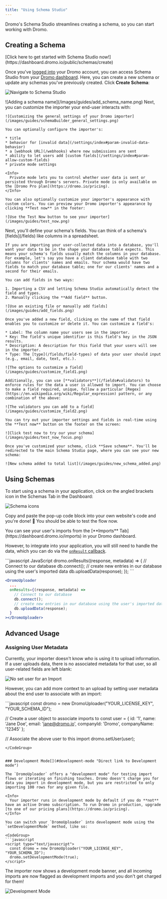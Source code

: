 ```yaml
---
title: "Using Schema Studio"
---
```


Dromo's Schema Studio streamlines creating a schema, so you can start working with Dromo.


## Creating a Schema[​](#creating-a-schema "Direct link to Creating a Schema")

<Check>
  [Click here to get started with Schema Studio now!](https://dashboard.dromo.io/public/schemas/create)
</Check>

Once you've [logged into](https://dashboard.dromo.io/auth/login) your Dromo account, you can access Schema Studio from your [Dromo dashboard](https://dashboard.dromo.io/schemas). Here, you can create a new schema or update any schemas you've previously created. Click **Create Schema**:

![Navigate to Schema Studio](/images/guides/highlight_dashboard_schemaBuilder.png)

<Steps>
  <Step title="Add a Name">
    ![Adding a schema name](/images/guides/add_schema_name.png)
  </Step>

  <Step title="Customize your importer">
    Next, you can customize the importer your end-user interacts with:

    ![Customizing the general settings of your Dromo importer](/images/guides/schemaBuilder_general_settings.png)

    You can optionally configure the importer's:

    * title
    * behavior for [invalid data](/settings/index#param-invalid-data-behavior)
    * a [webhook URL](/webhooks) where new submissions are sent
    * ability to let users add [custom fields](/settings/index#param-allow-custom-fields)
    * private mode settings

    <Info>
      Private mode lets you to control whether user data is sent or persisted through Dromo's servers. Private mode is only available on the [Dromo Pro plan](https://dromo.io/pricing).
    </Info>

    You can also optionally customize your importer's appearance with custom colors. You can preview your Dromo importer's appearance by clicking **Test now** in the footer: 
    
    ![Use the Test Now button to see your importer](/images/guides/test_now.png)
  </Step>

  <Step title="Add fields to your schema">
    Next, you'll define your schema's fields. You can think of a schema's [fields](/fields) like columns in a spreadsheet.

    If you are importing your user-collected data into a database, you'll want your data to be in the shape your database table expects. This means your schema's fields usually match the columns in your database. For example, let's say you have a client database table with two columns for clients' names and emails. Your schema would have two fields to match your database table; one for our clients' names and a second for their emails.

    You can add fields in two ways:

    1. Importing a CSV and letting Schema Studio automatically detect the field and types.
    2. Manually clicking the **Add field** button.

    ![Use an existing file or manually add fields](/images/guides/add_fields.png)

    Once you've added a new field, clicking on the name of that field enables you to customize or delete it. You can customize a field's:

    * Label: The column name your users see in the importer.
    * Key: The field's unique identifier is this field's key in the JSON results.
    * Description: A description for this field that your users will see in the importer.
    * Type: The [type](/fields/field-types) of data your user should input (e.g., email, date, text, etc.).

    ![The options to customize a field](/images/guides/customize_field1.png)

    Additionally, you can use [**validators**](/fields#validators) to enforce rules for the data a user is allowed to import. You can choose to make a field required, unique, follow a particular [Regex](https://en.wikipedia.org/wiki/Regular_expression) pattern, or any combination of the above:

    ![The validators you can add to a field](/images/guides/customize_field2.png)

    You can try out your importer settings and fields in real-time using the **Test now** button on the footer on the screen:

    ![Click test now to try our your schema](/images/guides/test_now_focus.png)

    Once you've customized your schema, click **Save schema**. You'll be redirected to the main Schema Studio page, where you can see your new schema:

    ![New schema added to total list](/images/guides/new_schema_added.png)
  </Step>
</Steps>

## Using Schemas

To start using a schema in your application, click on the angled brackets icon in the Schemas Tab in the Dashboard:

![Schema icons](/images/guides/angled_brackets_focus.png)

Copy and paste the pop-up code block into your own website's code and you're done! 🎉 You should be able to test the flow now. 

<Info>
  You can see your user's imports from the [**Imports** Tab](https://dashboard.dromo.io/imports) in your Dromo dashboard.
</Info>

However, to integrate into your application, you will still need to handle the data, which you can do via the [`onResult` callback](/results).

<CodeGroup>
```javascript JavaScript
dromo.onResults((response, metadata) => {
  // Connect to our database
  db.connect();
  // create new entries in our database using the user's imported data
  db.uploadData(response);
});
```

```jsx React
<DromoUploader
  ...
  onResults={(response, metadata) =>
    // Connect to our database
    db.connect();
    // create new entries in our database using the user's imported data
    db.uploadData(response);
  }
></DromoUploader>
```
</CodeGroup>


## Advanced Usage

### Assigning User Metadata

Currently, your importer doesn't know *who* is using it to upload information. If a user uploads data, there is no associated metadata for that user, so all user-related fields are left blank:

![No set user for an Import](/images/guides/no_set_user_in_imports.png)

However, you can add more context to an upload by setting user metadata about the end user to associate with an import:

<CodeGroup>
```javascript
const dromo = new DromoUploader("YOUR_LICENSE_KEY", "YOUR_SCHEMA_ID");

// Create a user object to associate imports to
const user = {
  id: '1',
  name: 'Jane Doe',
  email: 'jane@dromo.io',
  companyId: 'Dromo',
  companyName: '12345'
};

// Associate the above user to this import
dromo.setUser(user);
```
</CodeGroup>


### Development Mode[​](#development-mode "Direct link to Development mode")

The `DromoUploader` offers a "development mode" for testing import flows or iterating on finishing touches. Dromo doesn't charge you for data you import in development mode, but you are restricted to only importing 100 rows for any given file.

<Info>
  Your importer runs in development mode by default if you do **not** have an active Dromo subscription. To run Dromo in production, upgrade [to one of our pricing plans](https://dromo.io/pricing).
</Info>

You can switch your `DromoUploader` into development mode using the `setDevelopmentMode` method, like so:

<CodeGroup>
```javascript
<script type="text/javascript">
  const dromo = new DromoUploader("YOUR_LICENSE_KEY", "YOUR_SCHEMA_ID");
  dromo.setDevelopmentMode(true);
</script>
```
</CodeGroup>

The importer now shows a development mode banner, and all incoming imports are now flagged as development imports and you don't get charged for them!

![Development Mode](/images/guides/development_mode_banner.png)
